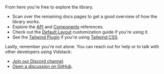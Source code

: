 From here you're free to explore the library.

- Scan over the remaining docs pages to get a good overview of how the library works.
- Explore the [API][api] and [Components][components] references.
- Check out the [Default Layout][default-layout] customization guide if you're using it.
- See the [Tailwind Plugin][tw-plugin] if you're using [Tailwind CSS][tw].

Lastly, remember you're not alone. You can reach out for help or to talk with other developers using
Vidstack:

- [Join our Discord channel][discord].
- [Open a discussion on GitHub][github-discussions].

[api]: /docs/player/api/autoplay
[components]: /docs/player/components/core/player
[default-layout]: /docs/player/components/layouts/default-layout
[discord]: https://discord.gg/QAjfh2gZE4
[github-discussions]: https://github.com/vidstack/player/discussions
[tw]: https://tailwindcss.com
[tw-plugin]: /docs/player/styling/tailwind
